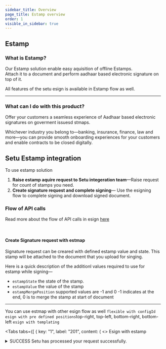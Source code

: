 ```yaml
---
sidebar_title: Overview
page_title: Estamp overview
order: 1
visible_in_sidebar: true
---
```


## Estamp

### What is Estamp?

Our Estamp solution enable easy aquisition of offline Estamps.  
Attach it to a document and perform aadhaar based electronic signature on top of it.

All features of the setu esign is available in Estamp flow as well.
<hr class="primary" />

### What can I do with this product?

Offer your customers a seamless experience of Aadhaar based electronic signatures on goverment issuesd stmaps.

Whichever industry you belong to—banking, insurance, finance, law and more—you can provide 
smooth onboarding experiences for your customers and enable contracts to be closed digitally.

## Setu Estamp integration

To use estamp solution

1. **Raise estamp aquire request to Setu integeration team**—Raise request for count of stamps you need.
2. **Create signature request and complete signing**— Use the esigning flow to complete signing and download signed document.


### Flow of API calls

Read more about the flow of API calls in esign <a href="/data/esign/quickstart">here</a>


<br/>

#### Create Signature request with estmap


Signature request can be creared with defined estamp value 
and state. This stamp will be attached to the document that you upload for singing.
<br/>

Here is a quick description of the additionl values required to use for estamp while signing—

- `estampState` the state of the stamp.
- `estampValue` the value of the stamp 
- `estampMergePosition` supported values are -1 and 0 -1 indicates at the end, 0 is to merge the stamp at start of document

<hr class="tertiary" />

<Callout type="tip">
    You can use estmap with other esign flow as well 
    <code>flexible with configId </code>  
    <code>esign with pre defined positions</code>top-right, top-left, bottom-right, bottom-left 
    <code>esign with templating</code>  
</Callout>



<Tabs
      tabs={[
        {
          key: "1",
          label: "201",
          content: (
            <>
            <Text size="small" weight="600">Esign with estamp</Text>
            <Card padding="nano" shape="rounded" marginBottom="micro">
  <details>
    <summary>
                <Text size="medium" marginBottom="none" paddingRight="medium"><Badge type="success">SUCCESS</Badge> Setu has processed your
                request successfully.</Text>
    </summary>
              <hr className="tertiary" />
              <h5>Request</h5>
              <CodeBlockWithCopy language="json">
                {`POST /api/signature 
                
                { 
                  "documentId": "67e0ca30-49e4-4883-86f9-3762f0e6798c", 
                  "redirectUrl": "your-redirect-url.com?other_keys=youcandefinehere", 
                  "estampState": 17,
                  "estampValue": 50,
                  "estampMergePosition": 0,
                  "signers": [{ 
                      "identifier": "9876543210", 
                      "displayName": "John Doe", 
                      "birthYear": "1988",
                      "signature": { 
                          "onPages": [ 
                              "1" 
                          ], 
                          "position": "bottom-left", 
                          "height": 60, 
                          "width": 180 
                      } 
                  }] 
                } `}
              </CodeBlockWithCopy>
              <hr className="tertiary" />
              <h5>Response</h5>
              <p>
                You will get a unique signature request <code>id</code> from Setu—to track this signature request. Additionally, you will get an array of <code>signers</code>, each with their own signer <code>id</code>, <code>status</code> and <code>url</code>.
              </p>
              <CodeBlockWithCopy language="json">
                {`{ 
                    "documentId": "67e0ca30-49e4-4883-86f9-3762f0e6798c", 
                    "id": "cb80bfb4-d163-426e-ad57-1fd8889e62d4", 
                    "redirectUrl": "your-redirect-url.com?other_keys=youcandefinehere", 
                    "estampState": 17,
                    "estampValue": 50,
                    "estampMergePosition": 0,
                    "signers": [{ 
                            "displayName": "John Doe", 
                            "birthYear": "1988", //included if specified in Create signature request API
                            "id": "34f94af1-a8b9-4797-b287-c5ef7bff99a1", 
                            "identifier": "9876543210", 
                            "signatureDetails": null, 
                            "status": "pending", 
                            "url": "https://dg-uat.setu.co/signature/preview?requestId=6bae9d1f-0fa6-44e5-a801-3ad4a5f10a12&signerId=34f94af1-a8b9-4797-b287-c5ef7bff99a1" 
                    }], 
                    "status": "sign_initiated" 
                } `}
              </CodeBlockWithCopy>
              </details>
              </Card>
            </>
          )
        }
      ]}
    ></Tabs>

<hr class="primary" />

## Supported state and their code

<table>
<tr><th>State Code</th><th>State Name</th></tr>
<tr><td>1</td><td>Andaman and Nicobar Islands</td></tr>
<tr><td>2</td><td>Andhra Pradesh</td></tr>
<tr><td>3</td><td>Arunachal Pradesh</td></tr>
<tr><td>4</td><td>Assam</td></tr>
<tr><td>5</td><td>Bihar</td></tr>
<tr><td>6</td><td>Chandigarh</td></tr>
<tr><td>7</td><td>Chattisgarh</td></tr>
<tr><td>8</td><td>Dadra and Nagar Haveli</td></tr>
<tr><td>9</td><td>Daman and Diu</td></tr>
<tr><td>10</td><td>Delhi</td></tr>
<tr><td>11</td><td>Goa</td></tr>
<tr><td>12</td><td>Gujarat</td></tr>
<tr><td>13</td><td>Haryana</td></tr>
<tr><td>14</td><td>Himachal Pradesh</td></tr>
<tr><td>15</td><td>Jammu and Kashmir</td></tr>
<tr><td>16</td><td>Jharkhand</td></tr>
<tr><td>17</td><td>Karnataka</td></tr>
<tr><td>18</td><td>Kerala</td></tr>
<tr><td>19</td><td>Lakshadweep Islands</td></tr>
<tr><td>20</td><td>Madhya Pradesh</td></tr>
<tr><td>21</td><td>Maharashtra</td></tr>
<tr><td>22</td><td>Manipur</td></tr>
<tr><td>23</td><td>Meghalaya</td></tr>
<tr><td>24</td><td>Mizoram</td></tr>
<tr><td>25</td><td>Nagaland</td></tr>
<tr><td>26</td><td>Odisha</td></tr>
<tr><td>27</td><td>Pondicherry</td></tr>
<tr><td>28</td><td>Punjab</td></tr>
<tr><td>29</td><td>Rajasthan</td></tr>
<tr><td>30</td><td>Sikkim</td></tr>
<tr><td>31</td><td>Tamil Nadu</td></tr>
<tr><td>32</td><td>Telangana</td></tr>
<tr><td>33</td><td>Tripura</td></tr>
<tr><td>34</td><td>Uttar Pradesh</td></tr>
<tr><td>35</td><td>Uttarakhand</td></tr>
<tr><td>36</td><td>West Bengal</td></tr>
</table>


## Supported estamp value
The supported estamp values/denomination are:
<p>
  <p>20, 50, 100, 200, 300, 400, 500</p>
</p>


<WasPageHelpful />
